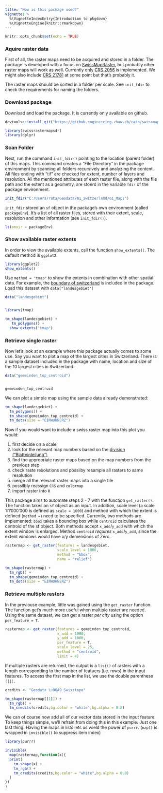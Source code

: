 ```yaml
---
title: "How is this package used?"
vignette: >
  %\VignetteIndexEntry{Introduction to pkgdown}
  %\VignetteEngine{knitr::rmarkdown}
---
```


```r
knitr::opts_chunk$set(echo = TRUE)
```

<!-- ### Creating maps in `R` -->

<!-- Some things are easy, others are hard. -->

<!-- - **Easy** ↔ **hard** -->
<!-- - Vector data ↔ Raster data -->
<!-- - Open data ↔ Custom data -->
<!-- - single map ↔ map series -->
<!-- - whole extent ↔ custom extent -->
<!-- - single map tile ↔ multiple map tiles -->
<!-- - single resolution ↔ multiple resolutions -->



### Aquire raster data

First of all, the raster maps need to be acquired and stored in a folder. The package is developed with a focus on [SwissMapRaster](https://shop.swisstopo.admin.ch/de/products/maps/national/digital/), but probably other raster maps will work as well. Currently only [CRS 2056](https://epsg.io/2056) is implemented. We might also include [CRS 21781](https://epsg.io/21781) at some point but that's probably it. 

The raster maps should be sorted in a folder per scale. See `init_fdir` to check the requirements for naming the folders.

### Download package

Download and load the package. It is currently only available on github. 


```r

devtools::install_git("https://github.engineering.zhaw.ch/rata/swissmapraster.git",upgrade = F,quiet = T)
```


```r
library(swissrastermaps4r)
library(dplyr)
```

### Scan Folder

Next, run the command `init_fdir()` pointing to the location (parent folder) of this maps. This command creates a "File Directory" in the package environment by scanning all folders recursively and analyzing the content. All files ending with "tif" are checked for extent, number of layers and resolution. All the mentioned attributes of each raster file, along with the file path and the extent as a geometry, are stoerd in the variable `fdir` of the package environment.


```r
init_fdir("C:/Users/rata/Geodata/01_Switzerland/01_Maps")
```


`init_fdir` stored an `sf` object in the package's own environment (called `packageEnv`). It's a list of all raster files, stored with their extent, scale, resolution and other information (see `init_fdir()`).


```r
ls(envir = packageEnv)
```


### Show available raster extents

In order to view the available extents, call the function `show_extents()`. The default method is `ggplot2`.

```r

library(ggplot2)
show_extents()

```


Use `method = "tmap"` to show the extents in combination with other spatial data. For example, the [boundary of switzerland](https://opendata.swiss/en/dataset/swissboundaries3d-landesgrenzen) is included in the package. Load this dataset with `data("landesgebiet")`

```r

data("landesgebiet")


library(tmap)

tm_shape(landesgebiet) + 
   tm_polygons() + 
  show_extents("tmap")
```



### Retrieve single raster

Now let's look at an example where this package actually comes to some use. Say you want to plot a map of the largest cities in Switzerland. There is a sample dataset included in the package with name, location and size of the 10 largest cities in Switzerland. 

```r
data("gemeinden_top_centroid")


gemeinden_top_centroid
```


We can plot a simple map using the sample data already demonstrated: 

```r
tm_shape(landesgebiet) + 
  tm_polygons() + 
  tm_shape(gemeinden_top_centroid) + 
  tm_dots(size = "EINWOHNERZ")
```

Now if you would want to include a swiss raster map into this plot you would:

1. first decide on a scale
2. look for the relevant map numbers based on the [division ("Blatteinteilung")](https://map.geo.admin.ch/?selectedNode=node_ch.swisstopo.pixelkarte-pk50.metadata1&Y=660000&X=190000&zoom=1&bgLayer=ch.swisstopo.pixelkarte-farbe&layers=ch.swisstopo.pixelkarte-pk50.metadata&time_current=latest&lang=de&topic=ech)
3. find the appropriate raster maps based on the map numbers from the previous step
4. check raste resolutions and possilby resample all rasters to same resolution
5. merge all the relevant raster maps into a single file
6. possilbly reassign `CRS` and `colormap` 
7. import raster into `R`

This package aims to automate steps 2 - 7 with the function `get_raster()`. The function takes an `sf` object as an input. In addition, scale level (a scale 1:1'000'000 is defined as `scale = 1000`) and method with which the extent is defined (`method = `) need to be specified. Currently, two methods are implemented: `bbox` takes a bounding box while `centroid` calculates the centroid of the sf object. Both methods accept `x_add`/`y_add` with which the extent window is enlarged. Method `centroid` _requires_ `x_add`/`y_add`, since the extent windows would have x/y demensions of Zero.

```r

rastermap <- get_raster(features = landesgebiet,
                        scale_level = 1000,
                        method = "bbox", 
                        name = "relief")

tm_shape(rastermap) + 
  tm_rgb() + 
  tm_shape(gemeinden_top_centroid) + 
  tm_dots(size = "EINWOHNERZ")
```

### Retrieve multiple rasters

In the previouse example, little was gained using the `get_raster` function. The function get's much more useful when multiple raster are needed. Using the same dataset, we can get a raster _per city_ using the option `per_feature = T`.
```r

rastermap <- get_raster(features = gemeinden_top_centroid,
                        x_add = 1000,
                        y_add = 1000,
                        per_feature = T,
                        scale_level = 25,
                        method = "centroid",
                        limit = 4)

```

If multiple rasters are returned, the output is a `list()` of rasters with a length corresponding to the number of featuers (i.e. rows) in the input features. To access the first map in the list, we use the double parenthese `[[]]`.


```r
credits <- "Geodata \u00A9 Swisstopo"

tm_shape(rastermap[[1]]) + 
  tm_rgb() + 
  tm_credits(credits,bg.color = "white",bg.alpha = 0.8)

```


We can of course now add all of our vector data stored in the input feature. To keep things simple, we'll refrain from doing this in this example. Just one last thing: Having the maps in lists lets us wield the power of `purrr`. (`map()` is wrapped in `invisible()` to suppress item index)

```r
library(purrr)

invisible(
  map(rastermap,function(x){
  print(
    tm_shape(x) + 
    tm_rgb() +
    tm_credits(credits,bg.color = "white",bg.alpha = 0.8)
  )
})
)
```





